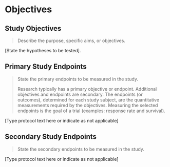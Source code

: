 # Objectives

## Study Objectives

> Describe the purpose, specific aims, or objectives. 

\[State the hypotheses to be tested\].

## Primary Study Endpoints

> State the primary endpoints to be measured in the study.
>
> Research typically has a primary objective or endpoint. Additional
> objectives and endpoints are secondary. The endpoints (or outcomes),
> determined for each study subject, are the quantitative measurements
> required by the objectives. Measuring the selected endpoints is the
> goal of a trial (examples: response rate and survival).

\[Type protocol text here or indicate as not applicable\]

## Secondary Study Endpoints

> State the secondary endpoints to be measured in the study.

\[Type protocol text here or indicate as not applicable\]

